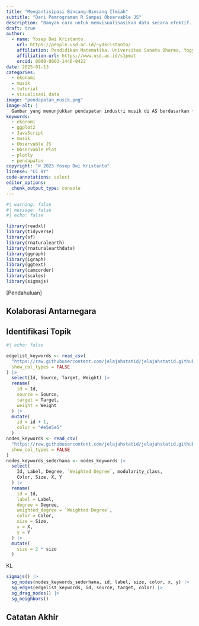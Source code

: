 ```yaml
---
title: "Mengantisipasi Bincang-Bincang Ilmiah"
subtitle: "Dari Pemrograman R Sampai Observable JS"
description: "Banyak cara untuk memvisualisasikan data secara efektif. Artikel ini mendemonstrasikan bagaimana memvisualisasikan data pendapatan industri musik di AS dengan menggunakan {ggplot2} dan {plotly}. Cara tersebut dilakukan dengan menggunakan pemrograman R. Tak hanya itu, artikel ini juga mendemonstrasikan bagaimana memvisualisasikan data tersebut secara interaktif dengan menggunakan Observable Plot."
draft: true
author:
  - name: Yosep Dwi Kristanto
    url: https://people.usd.ac.id/~ydkristanto/
    affiliation: Pendidikan Matematika, Universitas Sanata Dharma, Yogyakarta
    affiliation-url: https://www.usd.ac.id/s1pmat
    orcid: 0000-0003-1446-0422
date: 2025-01-13
categories:
  - ekonomi
  - musik
  - tutorial
  - visualisasi data
image: "pendapatan_musik.png"
image-alt: |
  Gambar yang menunjukkan pendapatan industri musik di AS berdasarkan format.
keywords: 
  - ekonomi
  - ggplot2
  - JavaScript
  - musik
  - Observable JS
  - Observable Plot
  - plotly
  - pendapatan
copyright: "© 2025 Yosep Dwi Kristanto"
license: "CC BY"
code-annotations: select
editor_options: 
  chunk_output_type: console
---
```


```r
#| warning: false
#| message: false
#| echo: false

library(readxl)
library(tidyverse)
library(sf)
library(rnaturalearth)
library(rnaturalearthdata)
library(ggraph)
library(igraph)
library(ggtext)
library(camcorder)
library(scales)
library(sigmajs)
```

\[Pendahuluan\]

## Kolaborasi Antarnegara

## Identifikasi Topik

```r
#| echo: false

edgelist_keywords <- read_csv(
  "https://raw.githubusercontent.com/jelajahstatid/jelajahstatid.github.io/refs/heads/main/pos/2025-02-cerme14/aset/edgelist_gephi.csv",
  show_col_types = FALSE
) |> 
  select(Id, Source, Target, Weight) |> 
  rename(
    id = Id,
    source = Source,
    target = Target,
    weight = Weight
  ) |> 
  mutate(
    id = id + 1,
    color = "#e5e5e5"
  )
nodes_keywords <- read_csv(
  "https://raw.githubusercontent.com/jelajahstatid/jelajahstatid.github.io/refs/heads/main/pos/2025-02-cerme14/aset/nodes_gephi.csv",
  show_col_types = FALSE
)
nodes_keywords_sederhana <- nodes_keywords |> 
  select(
    Id, Label, Degree, `Weighted Degree`, modularity_class,
    Color, Size, X, Y
  ) |> 
  rename(
    id = Id,
    label = Label,
    degree = Degree,
    weighted_degree = `Weighted Degree`,
    color = Color,
    size = Size,
    x = X,
    y = Y
  ) |> 
  mutate(
    size = 2 * size
  )
```

KL

```r
sigmajs() |> 
  sg_nodes(nodes_keywords_sederhana, id, label, size, color, x, y) |> 
  sg_edges(edgelist_keywords, id, source, target, color) |> 
  sg_drag_nodes() |> 
  sg_neighbors()
```

## Catatan Akhir
